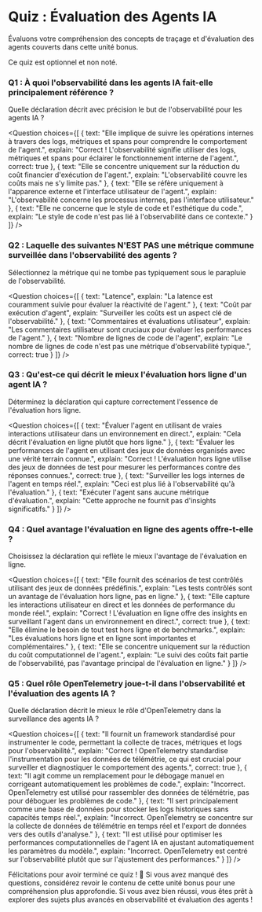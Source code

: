 # Quiz : Évaluation des Agents IA

Évaluons votre compréhension des concepts de traçage et d'évaluation des agents couverts dans cette unité bonus.

Ce quiz est optionnel et non noté.

### Q1 : À quoi l'observabilité dans les agents IA fait-elle principalement référence ?
Quelle déclaration décrit avec précision le but de l'observabilité pour les agents IA ?

<Question
choices={[ 
  {
    text: "Elle implique de suivre les opérations internes à travers des logs, métriques et spans pour comprendre le comportement de l'agent.",
    explain: "Correct ! L'observabilité signifie utiliser des logs, métriques et spans pour éclairer le fonctionnement interne de l'agent.",
    correct: true
  },
  {
    text: "Elle se concentre uniquement sur la réduction du coût financier d'exécution de l'agent.",
    explain: "L'observabilité couvre les coûts mais ne s'y limite pas."
  },
  {
    text: "Elle se réfère uniquement à l'apparence externe et l'interface utilisateur de l'agent.",
    explain: "L'observabilité concerne les processus internes, pas l'interface utilisateur."
  },
  {
    text: "Elle ne concerne que le style de code et l'esthétique du code.",
    explain: "Le style de code n'est pas lié à l'observabilité dans ce contexte."
  }
]}
/>

### Q2 : Laquelle des suivantes N'EST PAS une métrique commune surveillée dans l'observabilité des agents ?
Sélectionnez la métrique qui ne tombe pas typiquement sous le parapluie de l'observabilité.

<Question
choices={[ 
  {
    text: "Latence",
    explain: "La latence est couramment suivie pour évaluer la réactivité de l'agent."
  },
  {
    text: "Coût par exécution d'agent",
    explain: "Surveiller les coûts est un aspect clé de l'observabilité."
  },
  {
    text: "Commentaires et évaluations utilisateur",
    explain: "Les commentaires utilisateur sont cruciaux pour évaluer les performances de l'agent."
  },
  {
    text: "Nombre de lignes de code de l'agent",
    explain: "Le nombre de lignes de code n'est pas une métrique d'observabilité typique.",
    correct: true
  }
]}
/>

### Q3 : Qu'est-ce qui décrit le mieux l'évaluation hors ligne d'un agent IA ?
Déterminez la déclaration qui capture correctement l'essence de l'évaluation hors ligne.

<Question
choices={[ 
  {
    text: "Évaluer l'agent en utilisant de vraies interactions utilisateur dans un environnement en direct.",
    explain: "Cela décrit l'évaluation en ligne plutôt que hors ligne."
  },
  {
    text: "Évaluer les performances de l'agent en utilisant des jeux de données organisés avec une vérité terrain connue.",
    explain: "Correct ! L'évaluation hors ligne utilise des jeux de données de test pour mesurer les performances contre des réponses connues.",
    correct: true
  },
  {
    text: "Surveiller les logs internes de l'agent en temps réel.",
    explain: "Ceci est plus lié à l'observabilité qu'à l'évaluation."
  },
  {
    text: "Exécuter l'agent sans aucune métrique d'évaluation.",
    explain: "Cette approche ne fournit pas d'insights significatifs."
  }
]}
/>

### Q4 : Quel avantage l'évaluation en ligne des agents offre-t-elle ?
Choisissez la déclaration qui reflète le mieux l'avantage de l'évaluation en ligne.

<Question
choices={[ 
  {
    text: "Elle fournit des scénarios de test contrôlés utilisant des jeux de données prédéfinis.",
    explain: "Les tests contrôlés sont un avantage de l'évaluation hors ligne, pas en ligne."
  },
  {
    text: "Elle capture les interactions utilisateur en direct et les données de performance du monde réel.",
    explain: "Correct ! L'évaluation en ligne offre des insights en surveillant l'agent dans un environnement en direct.",
    correct: true
  },
  {
    text: "Elle élimine le besoin de tout test hors ligne et de benchmarks.",
    explain: "Les évaluations hors ligne et en ligne sont importantes et complémentaires."
  },
  {
    text: "Elle se concentre uniquement sur la réduction du coût computationnel de l'agent.",
    explain: "Le suivi des coûts fait partie de l'observabilité, pas l'avantage principal de l'évaluation en ligne."
  }
]}
/>

### Q5 : Quel rôle OpenTelemetry joue-t-il dans l'observabilité et l'évaluation des agents IA ?
Quelle déclaration décrit le mieux le rôle d'OpenTelemetry dans la surveillance des agents IA ?

<Question
choices={[ 
  {
    text: "Il fournit un framework standardisé pour instrumenter le code, permettant la collecte de traces, métriques et logs pour l'observabilité.",
    explain: "Correct ! OpenTelemetry standardise l'instrumentation pour les données de télémétrie, ce qui est crucial pour surveiller et diagnostiquer le comportement des agents.",
    correct: true
  },
  {
    text: "Il agit comme un remplacement pour le débogage manuel en corrigeant automatiquement les problèmes de code.",
    explain: "Incorrect. OpenTelemetry est utilisé pour rassembler des données de télémétrie, pas pour déboguer les problèmes de code."
  },
  {
    text: "Il sert principalement comme une base de données pour stocker les logs historiques sans capacités temps réel.",
    explain: "Incorrect. OpenTelemetry se concentre sur la collecte de données de télémétrie en temps réel et l'export de données vers des outils d'analyse."
  },
  {
    text: "Il est utilisé pour optimiser les performances computationnelles de l'agent IA en ajustant automatiquement les paramètres du modèle.",
    explain: "Incorrect. OpenTelemetry est centré sur l'observabilité plutôt que sur l'ajustement des performances."
  }
]}
/>

Félicitations pour avoir terminé ce quiz ! 🎉 Si vous avez manqué des questions, considérez revoir le contenu de cette unité bonus pour une compréhension plus approfondie. Si vous avez bien réussi, vous êtes prêt à explorer des sujets plus avancés en observabilité et évaluation des agents !